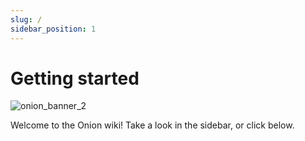 ```yaml
---
slug: /
sidebar_position: 1
---
```



# Getting started

![onion_banner_2](https://user-images.githubusercontent.com/44569252/189361553-4052cf03-7937-4372-b1a6-114d8940d6f0.png)

Welcome to the Onion wiki! Take a look in the sidebar, or click below.

<DocCardList />
